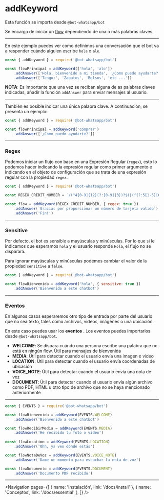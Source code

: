
# addKeyword

Esta función se importa desde `@bot-whatsapp/bot`

Se encarga de iniciar un [flow](/docs/essential/) dependiendo de una o más palabras claves.

--- 

En este ejemplo puedes ver como definimos una conversación que el bot va a responder cuándo alguien escribe `hola` o `alo`.

```js
const { addKeyword } = require('@bot-whatsapp/bot')

const flowPrincipal = addKeyword(['hola', 'alo'])
    .addAnswer(['Hola, bienvenido a mi tienda', '¿Como puedo ayudarte?'])
    .addAnswer(['Tengo:', 'Zapatos', 'Bolsos', 'etc ...'])
```

**NOTA**: Es importante que una vez se reciban alguna de as palabras claves indicadas, añadir la función `addAnswer` para enviar mensajes al usuario.

---

También es posible indicar una única palabra clave. A continuación, se presenta un ejemplo:

```js
const { addKeyword } = require('@bot-whatsapp/bot')

const flowPrincipal = addKeyword('comprar')
    .addAnswer(['¿Como puedo ayudarte?'])
```

---

### Regex

Podemos iniciar un flujo con base en una Expresión Regular (`regex`), esto lo podemos hacer indicando la expresión regular como primer argumento e indicando en el objeto de configuración que se trata de una expresión regular con la propiedad `regex`.

```js
const { addKeyword } = require('@bot-whatsapp/bot')

const REGEX_CREDIT_NUMBER = `/(^4[0-9]{12}(?:[0-9]{3})?$)|(^(?:5[1-5][0-9]{2}|222[1-9]|22[3-9][0-9]|2[3-6][0-9]{2}|27[01][0-9]|2720)[0-9]{12}$)|(3[47][0-9]{13})|(^3(?:0[0-5]|[68][0-9])[0-9]{11}$)|(^6(?:011|5[0-9]{2})[0-9]{12}$)|(^(?:2131|1800|35\d{3})\d{11}$)/gm`

const flow = addKeyword(REGEX_CREDIT_NUMBER, { regex: true })
    .addAnswer(`Gracias por proporcionar un número de tarjeta valido`)
    .addAnswer('Fin!')
```

---

### Sensitive

Por defecto, el bot es sensible a mayúsculas y minúsculas. Por lo que si le indicamos que esperamos `hola` y el usuario responde `Hola`, el flujo no se disparará.

Para ignorar mayúsculas y minúsculas podemos cambiar el valor de la propiedad `sensitive` a `false`.

```js
const { addKeyword } = require('@bot-whatsapp/bot')

const flowBienvenida = addKeyword('hola', { sensitive: true })
    .addAnswer('Bienvenido a este chatbot')
```

---

### Eventos

En algunos casos esperaremos otro tipo de entrada por parte del usuario que no sea texto, tales como archivos, videos, imágenes o una ubicación.

En este caso puedes usar los **eventos** . Los eventos puedes importarlos desde `@bot-whatsapp/bot`.

- **WELCOME**: Se dispara cuándo una persona escribe una palabra que no está en ningún flow. Útil para mensajes de bienvenida
- **MEDIA**: Útil para detectar cuando el usuario envía una imagen o video
- **LOCATION**: Útil para detectar cuando el usuario envía coordenadas de ubicación
- **VOICE_NOTE**: Útil para detectar cuando el usuario envía una nota de voz
- **DOCUMENT**: Útil para detectar cuando el usuario envía algún archivo como PDF, HTML u otro tipo de archivo que no se haya mencionado anteriormente

---

```js
const { EVENTS } = require('@bot-whatsapp/bot')

const flowBienvenida = addKeyword(EVENTS.WELCOME)
    .addAnswer('Bienvenido a este chatbot')

const flowRecibirMedia = addKeyword(EVENTS.MEDIA)
    .addAnswer('He recibido tu foto o video')
    
const flowLocation = addKeyword(EVENTS.LOCATION)
    .addAnswer('Ohh, ya veo dónde estás')

const flowNotaDeVoz = addKeyword(EVENTS.VOICE_NOTE)
    .addAnswer('Dame un momento para escuchar la nota de voz')

const flowDocumento = addKeyword(EVENTS.DOCUMENT)
    .addAnswer('Documento PDF recibido')
```

---

<Navigation
    pages={[
        { name: 'Instalación', link: '/docs/install' },
        { name: 'Conceptos', link: '/docs/essential' },
    ]}
/>
